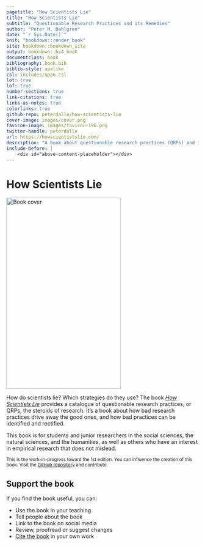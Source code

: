 ```yaml
--- 
pagetitle: "How Scientists Lie"
title: "How Scientists Lie"
subtitle: "Questionable Research Practices and its Remedies"
author: "Peter M. Dahlgren"
date: "`r Sys.Date()`"
knit: "bookdown::render_book"
site: bookdown::bookdown_site
output: bookdown::bs4_book
documentclass: book
bibliography: book.bib
biblio-style: apalike
csl: includes/apa6.csl
lot: true
lof: true
number-sections: true
link-citations: true
links-as-notes: true
colorlinks: true
github-repo: peterdalle/how-scientists-lie
cover-image: images/cover.png
favicon-image: images/favicon-196.png
twitter-handle: peterdalle
url: https://howscientistslie.com/
description: "A book about questionable research practices (QRPs) and its remedies. A guide to misleading science and research and how we can improve it."
include-before: |
    <div id="above-content-placeholder"></div>
---
```


# How Scientists Lie {- #intro}

<a href="/preface.html"><img src="images/cover.png" width="300" height="500" class="cover mb-5" alt="Book cover" /></a>

How do scientists lie? Which strategies do they use? The book [*How Scientists Lie*](https://howscientistslie.com/) provides a catalogue of questionable research practices, or QRPs, the steroids of research. It's a book about how bad research practices drive away the good ones, and how bad practices can be identified and rectified.

This book is for students and junior researchers in the social sciences, the natural sciences, and the humanities, as well as others who have an interest in empirical research that does not mislead.

<small>
This is the work-in-progress toward the 1st edition. You can influence the creation of this book. Visit the [GitHub repository](https://github.com/peterdalle/how-scientists-lie) and contribute.
</small>

## Support the book {- #support-book}

If you find the book useful, you can:

- Use the book in your teaching
- Tell people about the book
- Link to the book on social media
- Review, proofread or suggest changes
- [Cite the book](#cite) in your own work
